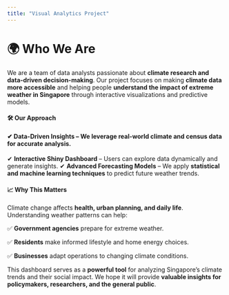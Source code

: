 ```yaml
---
title: "Visual Analytics Project"
---
```


# **🌍 Who We Are**

We are a team of data analysts passionate about **climate research and data-driven decision-making**. Our project focuses on making **climate data more accessible** and helping people **understand the impact of extreme weather in Singapore** through interactive visualizations and predictive models.

#### **🛠 Our Approach**

#### ✔ **Data-Driven Insights** – We leverage real-world climate and census data for accurate analysis.

✔ **Interactive Shiny Dashboard** – Users can explore data dynamically and generate insights. ✔ **Advanced Forecasting Models** – We apply **statistical and machine learning techniques** to predict future weather trends.

#### **📈 Why This Matters**

Climate change affects **health, urban planning, and daily life**. Understanding weather patterns can help:\

✅ **Government agencies** prepare for extreme weather.\

✅ **Residents** make informed lifestyle and home energy choices.\

✅ **Businesses** adapt operations to changing climate conditions.

This dashboard serves as a **powerful tool** for analyzing Singapore’s climate trends and their social impact. We hope it will provide **valuable insights for policymakers, researchers, and the general public**.
